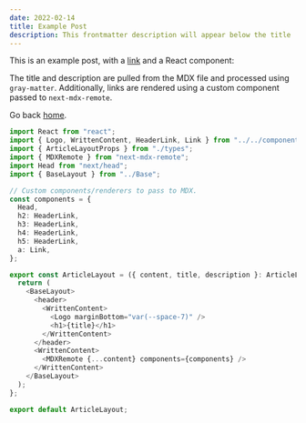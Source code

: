 ```yaml
---
date: 2022-02-14
title: Example Post
description: This frontmatter description will appear below the title
---
```


This is an example post, with a [link](https://nextjs.org) and a React component:

The title and description are pulled from the MDX file and processed using `gray-matter`. Additionally, links are rendered using a custom component passed to `next-mdx-remote`.

Go back [home](/).

```typescript
import React from "react";
import { Logo, WrittenContent, HeaderLink, Link } from "../../components";
import { ArticleLayoutProps } from "./types";
import { MDXRemote } from "next-mdx-remote";
import Head from "next/head";
import { BaseLayout } from "../Base";

// Custom components/renderers to pass to MDX.
const components = {
  Head,
  h2: HeaderLink,
  h3: HeaderLink,
  h4: HeaderLink,
  h5: HeaderLink,
  a: Link,
};

export const ArticleLayout = ({ content, title, description }: ArticleLayoutProps) => {
  return (
    <BaseLayout>
      <header>
        <WrittenContent>
          <Logo marginBottom="var(--space-7)" />
          <h1>{title}</h1>
        </WrittenContent>
      </header>
      <WrittenContent>
        <MDXRemote {...content} components={components} />
      </WrittenContent>
    </BaseLayout>
  );
};

export default ArticleLayout;
```
